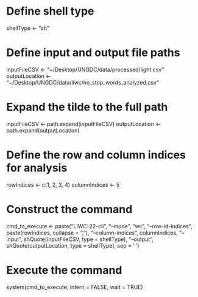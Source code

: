 

# Define shell type
shellType <- "sh"

# Define input and output file paths
inputFileCSV <- "~/Desktop/UNGDC/data/processed/light.csv"
outputLocation <- "~/Desktop/UNGDC/data/liwc/no_stop_words_analyzed.csv"

# Expand the tilde to the full path
inputFileCSV <- path.expand(inputFileCSV)
outputLocation <- path.expand(outputLocation)

# Define the row and column indices for analysis
rowIndices <- c(1, 2, 3, 4)
columnIndices <- 5

# Construct the command
cmd_to_execute <- paste("LIWC-22-cli",
                        "--mode", "wc",
                        "--row-id-indices", paste(rowIndices, collapse = ","),
                        "--column-indices", columnIndices,
                        "--input", shQuote(inputFileCSV, type = shellType),
                        "--output", shQuote(outputLocation, type = shellType),
                        sep = ' ')

# Execute the command
system(cmd_to_execute, intern = FALSE, wait = TRUE)

